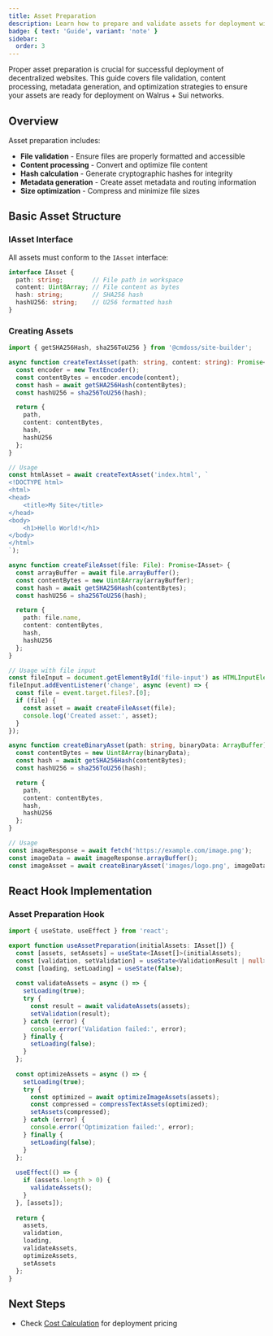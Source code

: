 ```yaml
---
title: Asset Preparation
description: Learn how to prepare and validate assets for deployment with the Site Builder SDK.
badge: { text: 'Guide', variant: 'note' }
sidebar:
  order: 3
---
```



Proper asset preparation is crucial for successful deployment of decentralized websites. This guide covers file validation, content processing, metadata generation, and optimization strategies to ensure your assets are ready for deployment on Walrus + Sui networks.

## Overview

Asset preparation includes:
- **File validation** - Ensure files are properly formatted and accessible
- **Content processing** - Convert and optimize file content
- **Hash calculation** - Generate cryptographic hashes for integrity
- **Metadata generation** - Create asset metadata and routing information
- **Size optimization** - Compress and minimize file sizes

## Basic Asset Structure

### IAsset Interface

All assets must conform to the `IAsset` interface:

```typescript
interface IAsset {
  path: string;        // File path in workspace
  content: Uint8Array; // File content as bytes
  hash: string;        // SHA256 hash
  hashU256: string;    // U256 formatted hash
}
```

### Creating Assets

<Tabs syncKey="asset-creation">
<TabItem label="From Text Content">

```typescript
import { getSHA256Hash, sha256ToU256 } from '@cmdoss/site-builder';

async function createTextAsset(path: string, content: string): Promise<IAsset> {
  const encoder = new TextEncoder();
  const contentBytes = encoder.encode(content);
  const hash = await getSHA256Hash(contentBytes);
  const hashU256 = sha256ToU256(hash);

  return {
    path,
    content: contentBytes,
    hash,
    hashU256
  };
}

// Usage
const htmlAsset = await createTextAsset('index.html', `
<!DOCTYPE html>
<html>
<head>
    <title>My Site</title>
</head>
<body>
    <h1>Hello World!</h1>
</body>
</html>
`);
```

</TabItem>
<TabItem label="From File Upload">

```typescript
async function createFileAsset(file: File): Promise<IAsset> {
  const arrayBuffer = await file.arrayBuffer();
  const contentBytes = new Uint8Array(arrayBuffer);
  const hash = await getSHA256Hash(contentBytes);
  const hashU256 = sha256ToU256(hash);

  return {
    path: file.name,
    content: contentBytes,
    hash,
    hashU256
  };
}

// Usage with file input
const fileInput = document.getElementById('file-input') as HTMLInputElement;
fileInput.addEventListener('change', async (event) => {
  const file = event.target.files?.[0];
  if (file) {
    const asset = await createFileAsset(file);
    console.log('Created asset:', asset);
  }
});
```

</TabItem>
<TabItem label="From Binary Data">

```typescript
async function createBinaryAsset(path: string, binaryData: ArrayBuffer): Promise<IAsset> {
  const contentBytes = new Uint8Array(binaryData);
  const hash = await getSHA256Hash(contentBytes);
  const hashU256 = sha256ToU256(hash);

  return {
    path,
    content: contentBytes,
    hash,
    hashU256
  };
}

// Usage
const imageResponse = await fetch('https://example.com/image.png');
const imageData = await imageResponse.arrayBuffer();
const imageAsset = await createBinaryAsset('images/logo.png', imageData);
```

</TabItem>
</Tabs>

## React Hook Implementation

### Asset Preparation Hook

```typescript
import { useState, useEffect } from 'react';

export function useAssetPreparation(initialAssets: IAsset[]) {
  const [assets, setAssets] = useState<IAsset[]>(initialAssets);
  const [validation, setValidation] = useState<ValidationResult | null>(null);
  const [loading, setLoading] = useState(false);
  
  const validateAssets = async () => {
    setLoading(true);
    try {
      const result = await validateAssets(assets);
      setValidation(result);
    } catch (error) {
      console.error('Validation failed:', error);
    } finally {
      setLoading(false);
    }
  };
  
  const optimizeAssets = async () => {
    setLoading(true);
    try {
      const optimized = await optimizeImageAssets(assets);
      const compressed = compressTextAssets(optimized);
      setAssets(compressed);
    } catch (error) {
      console.error('Optimization failed:', error);
    } finally {
      setLoading(false);
    }
  };
  
  useEffect(() => {
    if (assets.length > 0) {
      validateAssets();
    }
  }, [assets]);
  
  return {
    assets,
    validation,
    loading,
    validateAssets,
    optimizeAssets,
    setAssets
  };
}
```

## Next Steps
- Check [Cost Calculation](/guides/cost-calculation/) for deployment pricing